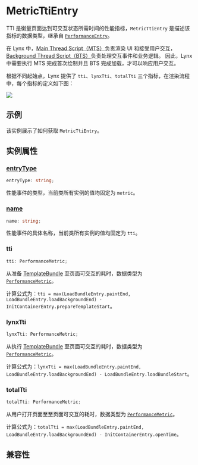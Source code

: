 
# MetricTtiEntry

TTI 是衡量页面达到可交互状态所需时间的性能指标，`MetricTtiEntry` 是描述该指标的数据类型，继承自 [`PerformanceEntry`](../performance-entry)。

在 Lynx 中，[Main Thread Script（MTS）](guide/spec#main-thread-script-or-mts)负责渲染 UI 和接受用户交互，[Background Thread Script（BTS）](guide/spec#background-thread-script-or-bts)负责处理交互事件和业务逻辑。
因此，Lynx 中需要执行 MTS 完成首次绘制并且 BTS 完成加载，才可以响应用户交互。

根据不同起始点，Lynx 提供了 `tti`、`lynxTti`、`totalTti` 三个指标，在渲染流程中，每个指标的定义如下图：

<img src="https://lf-lynx.tiktok-cdns.com/obj/lynx-artifacts-oss-sg/lynx-website/assets/doc/metric-tti-entry.png" />

## 示例

该实例展示了如何获取 `MetricTtiEntry`。


<Go
  example="performance-api"
  defaultFile="src/tti_entry/index.tsx"
  defaultEntryFile="dist/tti_entry.lynx.bundle"
  img="https://lf-lynx.tiktok-cdns.com/obj/lynx-artifacts-oss-sg/lynx-website/assets/doc/metric-tti-entry-demo.jpeg"
  entry="src/tti_entry"
  highlight="{10-20}"
/>

## 实例属性

### [entryType](api/lynx-api/performance-api/performance-entry#entryType)

```ts
entryType: string;
```

性能事件的类型，当前类所有实例的值均固定为 `metric`。

### [name](api/lynx-api/performance-api/performance-entry#name)

```ts
name: string;
```

性能事件的具体名称，当前类所有实例的值均固定为 `tti`。

### tti

```ts
tti: PerformanceMetric;
```

从准备 [TemplateBundle](api/lynx-native-api/template-bundle) 至页面可交互的耗时，数据类型为 [`PerformanceMetric`](api/lynx-api/performance-api/performance-metric)。

计算公式为：`tti = max(LoadBundleEntry.paintEnd, LoadBundleEntry.loadBackgroundEnd) - InitContainerEntry.prepareTemplateStart`。

### lynxTti

```ts
lynxTti: PerformanceMetric;
```

从执行 [TemplateBundle](api/lynx-native-api/template-bundle) 至页面可交互的耗时，数据类型为 [`PerformanceMetric`](api/lynx-api/performance-api/performance-metric)。

计算公式为：`lynxTti = max(LoadBundleEntry.paintEnd, LoadBundleEntry.loadBackgroundEnd) - LoadBundleEntry.loadBundleStart`。

### totalTti

```ts
totalTti: PerformanceMetric;
```

从用户打开页面至至页面可交互的耗时，数据类型为 [`PerformanceMetric`](api/lynx-api/performance-api/performance-metric)。

计算公式为：`totalTti = max(LoadBundleEntry.paintEnd, LoadBundleEntry.loadBackgroundEnd) - InitContainerEntry.openTime`。

## 兼容性


<LegacyCompatTable metadata="lynx-api/performance-api/performance-entry/metric-tti-entry" />
